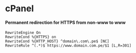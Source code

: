 # cPanel

#### Permanent redirection for HTTPS from non-www to www
```text copy
RewriteEngine On
RewriteCond %{HTTPS} on
RewriteCond %{HTTP_HOST} ^domain\.com\.pe$ [NC]
RewriteRule ^(.*)$ https://www.domain.com.pe/$1 [L,R=301]
```
